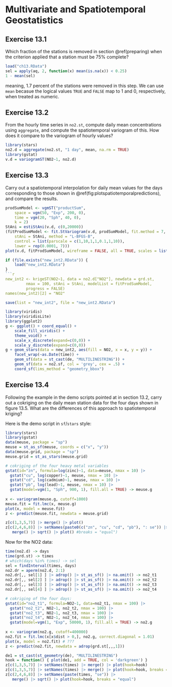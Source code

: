 # Multivariate and Spatiotemporal Geostatistics

## Exercise 13.1  {-}

Which fraction of the stations is removed in section \@ref(preparing) when the criterion applied that a station must be 75% complete?

```r
load("ch13.RData")
sel = apply(aq, 2, function(x) mean(is.na(x)) < 0.25)
1 - mean(sel)
```
meaning, 1.7 percent of the stations were removed in this step. We can use `mean` becasue the logical values `TRUE` and `FALSE` map to 1 and 0, respectively, when treated as numeric.

## Exercise 13.2 {-}

From the hourly time series in `no2.st`, compute daily mean concentrations using `aggregate`, and compute the spatiotemporal variogram of this. How does it compare to the variogram of hourly values?

```r
library(stars)
no2.d = aggregate(no2.st, "1 day", mean, na.rm = TRUE)
library(gstat)
v.d = variogramST(NO2~1, no2.d)
```

## Exercise 13.3 {-}

Carry out a spatiotemporal interpolation for daily mean values for the days corresponding to those shown in \@ref(fig:plotspatiotemporalpredictions), and compare the results.

```r
prodSumModel <- vgmST("productSum",
	space = vgm(50, "Exp", 200, 0),
	time = vgm(20, "Sph", 40, 0),
	k = 2)
StAni = estiStAni(v.d, c(0,20000))
(fitProdSumModel <- fit.StVariogram(v.d, prodSumModel, fit.method = 7,
	stAni = StAni, method = "L-BFGS-B",
	control = list(parscale = c(1,10,1,1,0.1,1,10)),
	lower = rep(0.0001, 7)))
plot(v.d, fitProdSumModel, wireframe = FALSE, all = TRUE, scales = list(arrows=FALSE), zlim = c(0,50))
```
```r
if (file.exists("new_int2.RData")) {
	load("new_int2.RData")
}
```r
new_int2 <- krigeST(NO2~1, data = no2.d["NO2"], newdata = grd.st,
         nmax = 100, stAni = StAni, modelList = fitProdSumModel,
         progress = FALSE)
names(new_int2)[2] = "NO2"
```
```r
save(list = "new_int2", file = "new_int2.RData")
```
```r
library(viridis)
library(viridisLite)
library(ggplot2)
g <- ggplot() + coord_equal() +
    scale_fill_viridis() +
    theme_void() +
    scale_x_discrete(expand=c(0,0)) +
    scale_y_discrete(expand=c(0,0))
g + geom_stars(data = new_int2, aes(fill = NO2, x = x, y = y)) +
    facet_wrap(~as.Date(time)) +
    geom_sf(data = st_cast(de, "MULTILINESTRING")) +
    geom_sf(data = no2.sf, col = 'grey', cex = .5) +
    coord_sf(lims_method = "geometry_bbox")
```

## Exercise 13.4 {-}

Following the example in the demo scripts pointed at in section 13.2, carry out a cokriging on the daily mean station data for the four days shown in figure 13.5.  What are the differences of this approach to spatiotemporal kriging?

Here is the demo script in `sf`/`stars` style:
```r
library(stars)
library(gstat)
data(meuse, package = "sp")
meuse = st_as_sf(meuse, coords = c("x", "y"))
data(meuse.grid, package = "sp")
meuse.grid = st_as_stars(meuse.grid)

# cokriging of the four heavy metal variables
gstat(id="zn", formula=log(zinc)~1, data=meuse, nmax = 10) |>
  gstat("cu", log(copper)~1, meuse, nmax = 10) |>
  gstat("cd", log(cadmium)~1, meuse, nmax = 10) |>
  gstat("pb", log(lead)~1, meuse, nmax = 10) |>
  gstat(model=vgm(1, "Sph", 900, 1), fill.all = TRUE) -> meuse.g
 
x <- variogram(meuse.g, cutoff=1000)
meuse.fit = fit.lmc(x, meuse.g)
plot(x, model = meuse.fit)
z <- predict(meuse.fit, newdata = meuse.grid)

z[c(1,3,5,7)] |> merge() |> plot()
z[c(2,4,6,8)] |> setNames(paste0(c("zn", "cu", "cd", "pb"), ": se")) |> 
   merge() |> sqrt() |> plot() #breaks = "equal")

```

Now for the NO2 data:
```r
time(no2.d) -> days
time(grd.st) -> times
# which(days %in% times) -> sel
sel = findInterval(times, days) 
no2.dr = aperm(no2.d, 2:1)
no2.dr[,, sel[1] ] |> adrop() |> st_as_sf() |> na.omit() -> no2_t1
no2.dr[,, sel[2] ] |> adrop() |> st_as_sf() |> na.omit() -> no2_t2
no2.dr[,, sel[3] ] |> adrop() |> st_as_sf() |> na.omit() -> no2_t3
no2.dr[,, sel[4] ] |> adrop() |> st_as_sf() |> na.omit() -> no2_t4

# cokriging of the four days:
gstat(id="no2_t1", formula=NO2~1, data=no2_t1, nmax = 100) |>
  gstat("no2_t2", NO2~1, no2_t2, nmax = 100) |>
  gstat("no2_t3", NO2~1, no2_t3, nmax = 100) |>
  gstat("no2_t4", NO2~1, no2_t4, nmax = 100) |>
  gstat(model=vgm(1, "Exp", 50000, 1), fill.all = TRUE) -> no2.g
 
x <- variogram(no2.g, cutoff=400000)
no2.fit = fit.lmc(x[x$dist > 0,], no2.g, correct.diagonal = 1.01)
plot(x, model = no2.fit) # ???
z <- predict(no2.fit, newdata = adrop(grd.st[,,,1]))

de1 = st_cast(st_geometry(de), "MULTILINESTRING")
hook = function() { plot(de1, add = TRUE, col = 'darkgreen') }
z[c(1,3,5,7)] |> setNames(times) |> merge() |> plot(hook=hook)
z[c(1,3,5,7)] |> setNames(times) |> merge() |> plot(hook=hook, breaks = "equal")
z[c(2,4,6,8)] |> setNames(paste(times, "se")) |> 
   merge() |> sqrt() |> plot(hook=hook, breaks = "equal")
```
